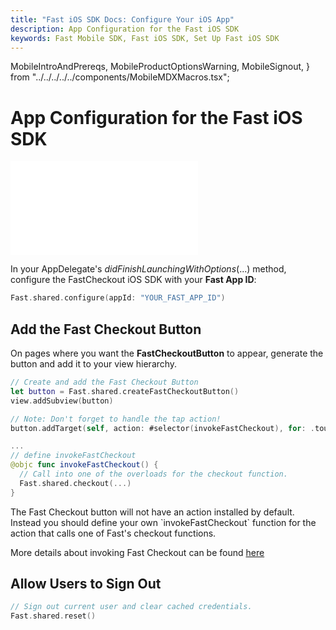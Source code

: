 ```yaml
---
title: "Fast iOS SDK Docs: Configure Your iOS App"
description: App Configuration for the Fast iOS SDK
keywords: Fast Mobile SDK, Fast iOS SDK, Set Up Fast iOS SDK
---
```


  MobileIntroAndPrereqs,
  MobileProductOptionsWarning,
  MobileSignout,
} from "../../../../../components/MobileMDXMacros.tsx";


# App Configuration for the Fast iOS SDK

<embed src="/reusables/for-developers/_platform_all_sign_up_as_a_seller_banner_sandbox_and_contact_support.md" />

In your AppDelegate's _didFinishLaunchingWithOptions_(...) method, configure the FastCheckout iOS SDK with your **Fast App ID**:

```swift
Fast.shared.configure(appId: "YOUR_FAST_APP_ID")
```

## Add the Fast Checkout Button

On pages where you want the **FastCheckoutButton** to appear, generate the button and add it to your view hierarchy.

```swift
// Create and add the Fast Checkout Button
let button = Fast.shared.createFastCheckoutButton()
view.addSubview(button)

// Note: Don't forget to handle the tap action!
button.addTarget(self, action: #selector(invokeFastCheckout), for: .touchUpInside)

...
// define invokeFastCheckout
@objc func invokeFastCheckout() {
  // Call into one of the overloads for the checkout function.
  Fast.shared.checkout(...)
}
```

<Alert variant="attention" header="Define invokeFastCheckout">
  The Fast Checkout button will not have an action installed by default. Instead
  you should define your own `invokeFastCheckout` function for the action that
  calls one of Fast's checkout functions.
</Alert>

More details about invoking Fast Checkout can be found [here](../use-fast-checkout)

## Allow Users to Sign Out

<MobileSignout sdkFullName="Fast iOS SDK" signoutMethod="Fast.shared.reset()" />

```swift
// Sign out current user and clear cached credentials.
Fast.shared.reset()
```
